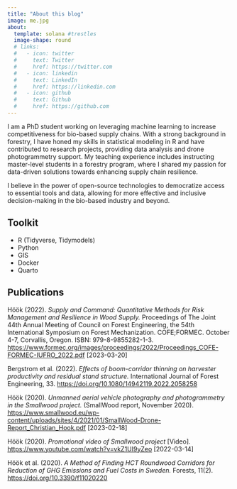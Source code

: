 ```yaml
---
title: "About this blog"
image: me.jpg
about:
  template: solana #trestles
  image-shape: round
  # links:
  #   - icon: twitter
  #     text: Twitter
  #     href: https://twitter.com
  #   - icon: linkedin
  #     text: LinkedIn
  #     href: https://linkedin.com
  #   - icon: github
  #     text: Github
  #     href: https://github.com
---
```


I am a PhD student working on leveraging machine learning to increase competitiveness for bio-based supply chains. With a strong background in forestry, I have honed my skills in statistical modeling in R and have contributed to research projects, providing data analysis and drone photogrammetry support. My teaching experience includes instructing master-level students in a forestry program, where I shared my passion for data-driven solutions towards enhancing supply chain resilience.

I believe in the power of open-source technologies to democratize access to essential tools and data, allowing for more effective and inclusive decision-making in the bio-based industry and beyond.

## Toolkit

-   R (Tidyverse, Tidymodels)
-   Python
-   GIS
-   Docker
-   Quarto

## Publications

Höök (2022). *Supply and Command: Quantitative Methods for Risk Management and Resilience in Wood Supply.* Proceedings of The Joint 44th Annual Meeting of Council on Forest Engineering, the 54th International Symposium on Forest Mechanization. COFE;FORMEC. October 4-7, Corvallis, Oregon. ISBN: 979-8-9855282-1-3. <https://www.formec.org/images/proceedings/2022/Proceedings_COFE-FORMEC-IUFRO_2022.pdf> \[2023-03-20\]

Bergstrom et al. (2022). *Effects of boom-corridor thinning on harvester productivity and residual stand structure.* International Journal of Forest Engineering, 33. <https://doi.org/10.1080/14942119.2022.2058258>

Höök (2020). *Unmanned aerial vehicle photography and photogrammetry in the Smallwood project.* (SmallWood report, November 2020). <https://www.smallwood.eu/wp-content/uploads/sites/4/2021/01/SmallWood-Drone-Report_Christian_Hook.pdf> \[2023-02-18\]

Höök (2020). *Promotional video of Smallwood project* \[Video\]. <https://www.youtube.com/watch?v=vkZ1UI9yZeo> \[2022-03-14\]

Höök et al. (2020). *A Method of Finding HCT Roundwood Corridors for Reduction of GHG Emissions and Fuel Costs in Sweden.* Forests, 11(2). <https://doi.org/10.3390/f11020220>

